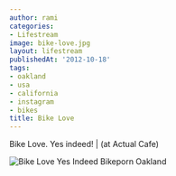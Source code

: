```yaml
---
author: rami
categories:
- Lifestream
image: bike-love.jpg
layout: lifestream
publishedAt: '2012-10-18'
tags:
- oakland
- usa
- california
- instagram
- bikes
title: Bike Love
---
```


Bike Love. Yes indeed! | (at Actual Cafe)

![Bike Love Yes Indeed Bikeporn Oakland](/assets/images/content/lifestream/bike-love.jpg)
